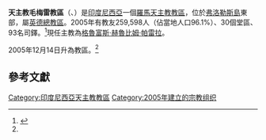 {{Infobox Roman Catholic diocese
|Roman Catholic Diocese of = 天主教毛梅雷教區
|Latin name of diocese = Dioecesis Maumerensis
|image = 
|caption = 
|location = [[印度尼西亞|印度尼西亞]]
|territory = 
|population = 259,598
|rite = 拉丁禮
|主保 = 
|province = 
|established = 2005年
|cathedral = 
|副主教座堂 =
|leadership = 主教
|website = 
|教宗 = 
|metropolitan = 
|ordinary = 格魯富斯·赫魯比姆·帕雷拉
|coadjutor bishop = 
}}
'''天主教毛梅雷教區'''（{{lang-la|Dioecesis Maumerensis}}、{{lang-id|Keuskupan Sufragan Maumere}}）是[[印度尼西亞|印度尼西亞]]一個[[羅馬天主教|羅馬天主教]][[教區|教區]]，位於[[弗洛勒斯島|弗洛勒斯島]]東部，屬[[天主教英德總教區|英德總教區]]。2005年有教友259,598人（佔當地人口96.1%）、30個堂區、93名司鐸。<ref name="form">{{cite news
 |publisher = [[信仰通訊社|信仰通訊社]]
 |date      = 2005年12月14日
 |title     = The Pope establishes diocese of Maumere and appoints first Bishop
 |url       = http://www.fides.org/aree/news/newsdet.php?idnews=6392&lan=eng=
}}{{dead link|date=2018年2月 |bot=InternetArchiveBot |fix-attempted=yes }}</ref>現任主教為[[格魯富斯·赫魯比姆·帕雷拉|格魯富斯·赫魯比姆·帕雷拉]]。

2005年12月14日升為教區。<ref name="form"/>

==參考文獻==
<div class="references-small">
<references></references>
</div>

{{印度尼西亞天主教教區}}

[[Category:印度尼西亞天主教教區|Category:印度尼西亞天主教教區]]
[[Category:2005年建立的宗教组织|Category:2005年建立的宗教组织]]